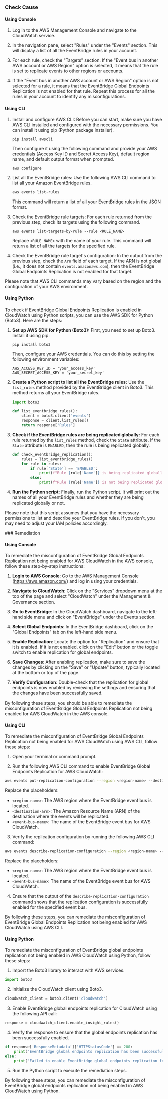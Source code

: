 

<Tabs><Tab title='Cause'>
### Check Cause

#### Using Console

1. Log in to the AWS Management Console and navigate to the CloudWatch service. 

2. In the navigation pane, select "Rules" under the "Events" section. This will display a list of all the EventBridge rules in your account.

3. For each rule, check the "Targets" section. If the "Event bus in another AWS account or AWS Region" option is selected, it means that the rule is set to replicate events to other regions or accounts.

4. If the "Event bus in another AWS account or AWS Region" option is not selected for a rule, it means that the EventBridge Global Endpoints Replication is not enabled for that rule. Repeat this process for all the rules in your account to identify any misconfigurations.

#### Using CLI

1. Install and configure AWS CLI: Before you can start, make sure you have AWS CLI installed and configured with the necessary permissions. You can install it using pip (Python package installer). 

   ```
   pip install awscli
   ```
   Then configure it using the following command and provide your AWS credentials (Access Key ID and Secret Access Key), default region name, and default output format when prompted.

   ```
   aws configure
   ```

2. List all the EventBridge rules: Use the following AWS CLI command to list all your Amazon EventBridge rules.

   ```
   aws events list-rules
   ```
   This command will return a list of all your EventBridge rules in the JSON format.

3. Check the EventBridge rule targets: For each rule returned from the previous step, check its targets using the following command.

   ```
   aws events list-targets-by-rule --rule <RULE_NAME>
   ```
   Replace `<RULE_NAME>` with the name of your rule. This command will return a list of all the targets for the specified rule.

4. Check the EventBridge rule target's configuration: In the output from the previous step, check the `Arn` field of each target. If the ARN is not global (i.e., it does not contain `events.amazonaws.com`), then the EventBridge Global Endpoints Replication is not enabled for that target.

Please note that AWS CLI commands may vary based on the region and the configuration of your AWS environment.

#### Using Python

To check if EventBridge Global Endpoints Replication is enabled in CloudWatch using Python scripts, you can use the AWS SDK for Python (Boto3). Here are the steps:

1. **Set up AWS SDK for Python (Boto3):**
   First, you need to set up Boto3. Install it using pip:
   ```
   pip install boto3
   ```
   Then, configure your AWS credentials. You can do this by setting the following environment variables:
   ```
   AWS_ACCESS_KEY_ID = 'your_access_key'
   AWS_SECRET_ACCESS_KEY = 'your_secret_key'
   ```

2. **Create a Python script to list all the EventBridge rules:**
   Use the `list_rules` method provided by the EventBridge client in Boto3. This method returns all your EventBridge rules.
   ```python
   import boto3

   def list_eventbridge_rules():
       client = boto3.client('events')
       response = client.list_rules()
       return response['Rules']
   ```

3. **Check if the EventBridge rules are being replicated globally:**
   For each rule returned by the `list_rules` method, check the `State` attribute. If the `State` attribute is `ENABLED`, then the rule is being replicated globally.
   ```python
   def check_eventbridge_replication():
       rules = list_eventbridge_rules()
       for rule in rules:
           if rule['State'] == 'ENABLED':
               print(f"Rule {rule['Name']} is being replicated globally.")
           else:
               print(f"Rule {rule['Name']} is not being replicated globally.")
   ```

4. **Run the Python script:**
   Finally, run the Python script. It will print out the names of all your EventBridge rules and whether they are being replicated globally or not.

Please note that this script assumes that you have the necessary permissions to list and describe your EventBridge rules. If you don't, you may need to adjust your IAM policies accordingly.

</Tab>

<Tab title='Remediation'>
### Remediation

#### Using Console

To remediate the misconfiguration of EventBridge Global Endpoints Replication not being enabled for AWS CloudWatch in the AWS console, follow these step-by-step instructions:

1. **Login to AWS Console**: Go to the AWS Management Console (https://aws.amazon.com/) and log in using your credentials.

2. **Navigate to CloudWatch**: Click on the "Services" dropdown menu at the top of the page and select "CloudWatch" under the Management & Governance section.

3. **Go to EventBridge**: In the CloudWatch dashboard, navigate to the left-hand side menu and click on "EventBridge" under the Events section.

4. **Select Global Endpoints**: In the EventBridge dashboard, click on the "Global Endpoints" tab on the left-hand side menu.

5. **Enable Replication**: Locate the option for "Replication" and ensure that it is enabled. If it is not enabled, click on the "Edit" button or the toggle switch to enable replication for global endpoints.

6. **Save Changes**: After enabling replication, make sure to save the changes by clicking on the "Save" or "Update" button, typically located at the bottom or top of the page.

7. **Verify Configuration**: Double-check that the replication for global endpoints is now enabled by reviewing the settings and ensuring that the changes have been successfully saved.

By following these steps, you should be able to remediate the misconfiguration of EventBridge Global Endpoints Replication not being enabled for AWS CloudWatch in the AWS console.

#### Using CLI

To remediate the misconfiguration of EventBridge Global Endpoints Replication not being enabled for AWS CloudWatch using AWS CLI, follow these steps:

1. Open your terminal or command prompt.

2. Run the following AWS CLI command to enable EventBridge Global Endpoints Replication for AWS CloudWatch:
   
```bash
aws events put-replication-configuration --region <region-name> --destination <destination-arn> --event-bus-name <event-bus-name>
```

Replace the placeholders:
- `<region-name>`: The AWS region where the EventBridge event bus is located.
- `<destination-arn>`: The Amazon Resource Name (ARN) of the destination where the events will be replicated.
- `<event-bus-name>`: The name of the EventBridge event bus for AWS CloudWatch.

3. Verify the replication configuration by running the following AWS CLI command:
   
```bash
aws events describe-replication-configuration --region <region-name> --event-bus-name <event-bus-name>
```

Replace the placeholders:
- `<region-name>`: The AWS region where the EventBridge event bus is located.
- `<event-bus-name>`: The name of the EventBridge event bus for AWS CloudWatch.

4. Ensure that the output of the `describe-replication-configuration` command shows that the replication configuration is successfully enabled for the specified event bus.

By following these steps, you can remediate the misconfiguration of EventBridge Global Endpoints Replication not being enabled for AWS CloudWatch using AWS CLI.

#### Using Python

To remediate the misconfiguration of EventBridge global endpoints replication not being enabled in AWS CloudWatch using Python, follow these steps:

1. Import the Boto3 library to interact with AWS services.

```python
import boto3
```

2. Initialize the CloudWatch client using Boto3.

```python
cloudwatch_client = boto3.client('cloudwatch')
```

3. Enable EventBridge global endpoints replication for CloudWatch using the following API call:

```python
response = cloudwatch_client.enable_insight_rules()
```

4. Verify the response to ensure that the global endpoints replication has been successfully enabled.

```python
if response['ResponseMetadata']['HTTPStatusCode'] == 200:
    print("EventBridge global endpoints replication has been successfully enabled for CloudWatch.")
else:
    print("Failed to enable EventBridge global endpoints replication for CloudWatch.")
```

5. Run the Python script to execute the remediation steps.

By following these steps, you can remediate the misconfiguration of EventBridge global endpoints replication not being enabled in AWS CloudWatch using Python.


</Tab>
</Tabs>